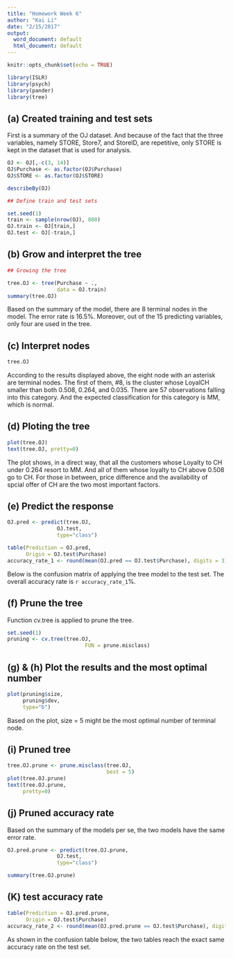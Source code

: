 ```yaml
---
title: "Homework Week 6"
author: "Kai Li"
date: "2/15/2017"
output:
  word_document: default
  html_document: default
---
```


```r
knitr::opts_chunk$set(echo = TRUE)

library(ISLR)
library(psych)
library(pander)
library(tree)

```

## (a) Created training and test sets

First is a summary of the OJ dataset. And because of the fact that the three variables, namely STORE, Store7, and StoreID, are repetitive, only STORE is kept in the dataset that is used for analysis.

``` R

OJ <- OJ[,-c(3, 14)]
OJ$Purchase <- as.factor(OJ$Purchase)
OJ$STORE <- as.factor(OJ$STORE)

describeBy(OJ)

```

``` R

## Define train and test sets

set.seed(1)
train <- sample(nrow(OJ), 800)
OJ.train <- OJ[train,]
OJ.test <- OJ[-train,]

```

## (b) Grow and interpret the tree

``` R

## Growing the tree

tree.OJ <- tree(Purchase ~ .,
                data = OJ.train)
summary(tree.OJ)

```

Based on the summary of the model, there are 8 terminal nodes in the model. The error rate is 16.5%. Moreover, out of the 15 predicting variables, only four are used in the tree.

## (c) Interpret nodes

``` R

tree.OJ

```

According to the results displayed above, the eight node with an asterisk are terminal nodes. The first of them, #8, is the cluster whose LoyalCH smaller than both 0.508, 0.264, and 0.035. There are 57 observations falling into this category. And the expected classification for this category is MM, which is normal.

## (d) Ploting the tree

``` R

plot(tree.OJ)
text(tree.OJ, pretty=0)

```

The plot shows, in a direct way, that all the customers whose Loyalty to CH under 0.264 resort to MM. And all of them whose loyalty to CH above 0.508 go to CH. For those in between, price difference and the availability of spcial offer of CH are the two most important factors.

## (e) Predict the response

``` R

OJ.pred <- predict(tree.OJ, 
                OJ.test,
                type="class")

table(Prediction = OJ.pred,
      Origin = OJ.test$Purchase)
accuracy_rate_1 <- round(mean(OJ.pred == OJ.test$Purchase), digits = 3) * 100

```

Below is the confusion matrix of applying the tree model to the test set. The overall accuracy rate is `r accuracy_rate_1`%.

## (f) Prune the tree

Function cv.tree is applied to prune the tree.

``` R

set.seed(1)
pruning <- cv.tree(tree.OJ,
                         FUN = prune.misclass)

```

## (g) & (h) Plot the results and the most optimal number

``` R

plot(pruning$size,
     pruning$dev,
     type="b")

```

Based on the plot, size = 5 might be the most optimal number of terminal node.

## (i) Pruned tree

``` R

tree.OJ.prune <- prune.misclass(tree.OJ,
                                best = 5)
plot(tree.OJ.prune)
text(tree.OJ.prune,
     pretty=0)

```

## (j) Pruned accuracy rate

Based on the summary of the models per se, the two models have the same error rate.

``` R

OJ.pred.prune <- predict(tree.OJ.prune, 
                OJ.test,
                type="class")

summary(tree.OJ.prune)

```

## (K) test accuracy rate

``` R

table(Prediction = OJ.pred.prune,
      Origin = OJ.test$Purchase)
accuracy_rate_2 <- round(mean(OJ.pred.prune == OJ.test$Purchase), digits = 3) * 100

```

As shown in the confusion table below, the two tables reach the exact same accuracy rate on the test set.

